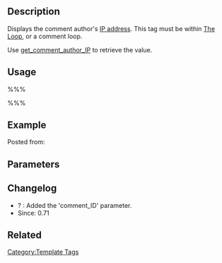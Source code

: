 {{Languages|
{{en|Template Tags/comment_author_IP}}
{{ja|テンプレートタグ/comment_author_IP}}
}}

== Description ==

Displays the comment author's [[Glossary#IP address|IP address]]. This tag must be within [[The Loop]], or a comment loop.

Use [[Template Tags/get_comment_author_IP|get_comment_author_IP]] to retrieve the value.

== Usage ==

%%% <?php comment_author_IP($comment_ID); ?> %%%

== Example ==

<p>Posted from: <?php comment_author_IP(); ?></p>

== Parameters ==

{{Parameter|comment_ID|integer|The ID of the comment for which to print the author's IP address.|optional}}

== Changelog ==

* ? : Added the 'comment_ID' parameter.
* Since: 0.71

== Related ==

{{Tag Comments Tags}}

{{Tag Footer}}

[[Category:Template Tags]]